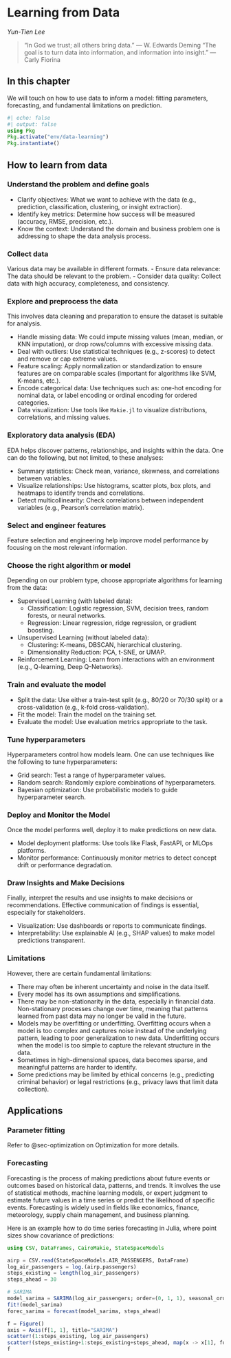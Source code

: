 # Learning from Data {#sec-datalearning}

*Yun-Tien Lee*

> "In God we trust; all others bring data." — W. Edwards Deming
> "The goal is to turn data into information, and information into insight." — Carly Fiorina

## In this chapter

We will touch on how to use data to inform a model: fitting parameters, forecasting, and fundamental limitations on prediction.

```{julia}
#| echo: false
#| output: false
using Pkg
Pkg.activate("env/data-learning")
Pkg.instantiate()
```

## How to learn from data

### Understand the problem and define goals

- Clarify objectives: What we want to achieve with the data (e.g., prediction, classification, clustering, or insight extraction).
- Identify key metrics: Determine how success will be measured (accuracy, RMSE, precision, etc.).
- Know the context: Understand the domain and business problem one is addressing to shape the data analysis process.

### Collect data

Various data may be available in different formats.
- Ensure data relevance: The data should be relevant to the problem.
- Consider data quality: Collect data with high accuracy, completeness, and consistency.

### Explore and preprocess the data

This involves data cleaning and preparation to ensure the dataset is suitable for analysis.

- Handle missing data: We could impute missing values (mean, median, or KNN imputation), or drop rows/columns with excessive missing data.
- Deal with outliers: Use statistical techniques (e.g., z-scores) to detect and remove or cap extreme values.
- Feature scaling: Apply normalization or standardization to ensure features are on comparable scales (important for algorithms like SVM, K-means, etc.).
- Encode categorical data: Use techniques such as: one-hot encoding for nominal data, or label encoding or ordinal encoding for ordered categories.
- Data visualization: Use tools like `Makie.jl` to visualize distributions, correlations, and missing values.

### Exploratory data analysis (EDA)

EDA helps discover patterns, relationships, and insights within the data. One can do the following, but not limited, to these analyses:

- Summary statistics: Check mean, variance, skewness, and correlations between variables.
- Visualize relationships: Use histograms, scatter plots, box plots, and heatmaps to identify trends and correlations.
- Detect multicollinearity: Check correlations between independent variables (e.g., Pearson’s correlation matrix).

### Select and engineer features

Feature selection and engineering help improve model performance by focusing on the most relevant information.

### Choose the right algorithm or model

Depending on our problem type, choose appropriate algorithms for learning from the data:

- Supervised Learning (with labeled data):
    + Classification: Logistic regression, SVM, decision trees, random forests, or neural networks.
    + Regression: Linear regression, ridge regression, or gradient boosting.
- Unsupervised Learning (without labeled data):
    + Clustering: K-means, DBSCAN, hierarchical clustering.
    + Dimensionality Reduction: PCA, t-SNE, or UMAP.
- Reinforcement Learning: Learn from interactions with an environment (e.g., Q-learning, Deep Q-Networks).

### Train and evaluate the model

- Split the data: Use either a train-test split (e.g., 80/20 or 70/30 split) or a cross-validation (e.g., k-fold cross-validation).
- Fit the model: Train the model on the training set.
- Evaluate the model: Use evaluation metrics appropriate to the task.

### Tune hyperparameters

Hyperparameters control how models learn. One can use techniques like the following to tune hyperparameters:

- Grid search: Test a range of hyperparameter values.
- Random search: Randomly explore combinations of hyperparameters.
- Bayesian optimization: Use probabilistic models to guide hyperparameter search.

### Deploy and Monitor the Model

Once the model performs well, deploy it to make predictions on new data.

- Model deployment platforms: Use tools like Flask, FastAPI, or MLOps platforms.
- Monitor performance: Continuously monitor metrics to detect concept drift or performance degradation.

### Draw Insights and Make Decisions

Finally, interpret the results and use insights to make decisions or recommendations. Effective communication of findings is essential, especially for stakeholders.

- Visualization: Use dashboards or reports to communicate findings.
- Interpretability: Use explainable AI (e.g., SHAP values) to make model predictions transparent.

### Limitations

However, there are certain fundamental limitations:

- There may often be inherent uncertainty and noise in the data itself.
- Every model has its own assumptions and simplifications.
- There may be non-stationarity in the data, especially in financial data. Non-stationary processes change over time, meaning that patterns learned from past data may no longer be valid in the future.
- Models may be overfitting or underfitting. Overfitting occurs when a model is too complex and captures noise instead of the underlying pattern, leading to poor generalization to new data. Underfitting occurs when the model is too simple to capture the relevant structure in the data.
- Sometimes in high-dimensional spaces, data becomes sparse, and meaningful patterns are harder to identify.
- Some predictions may be limited by ethical concerns (e.g., predicting criminal behavior) or legal restrictions (e.g., privacy laws that limit data collection).

## Applications

### Parameter fitting

Refer to @sec-optimization on Optimization for more details.

### Forecasting

Forecasting is the process of making predictions about future events or outcomes based on historical data, patterns, and trends. It involves the use of statistical methods, machine learning models, or expert judgment to estimate future values in a time series or predict the likelihood of specific events. Forecasting is widely used in fields like economics, finance, meteorology, supply chain management, and business planning.

Here is an example how to do time series forecasting in Julia, where point sizes show covariance of predictions:

```{julia}
using CSV, DataFrames, CairoMakie, StateSpaceModels

airp = CSV.read(StateSpaceModels.AIR_PASSENGERS, DataFrame)
log_air_passengers = log.(airp.passengers)
steps_existing = length(log_air_passengers)
steps_ahead = 30

# SARIMA
model_sarima = SARIMA(log_air_passengers; order=(0, 1, 1), seasonal_order=(0, 1, 1, 12))
fit!(model_sarima)
forec_sarima = forecast(model_sarima, steps_ahead)

f = Figure()
axis = Axis(f[1, 1], title="SARIMA")
scatter!(1:steps_existing, log_air_passengers)
scatter!(steps_existing+1:steps_existing+steps_ahead, map(x -> x[1], forec_sarima.expected_value), color=:red, markersize=map(x -> x[1] * 1000, forec_sarima.covariance))
f
```
